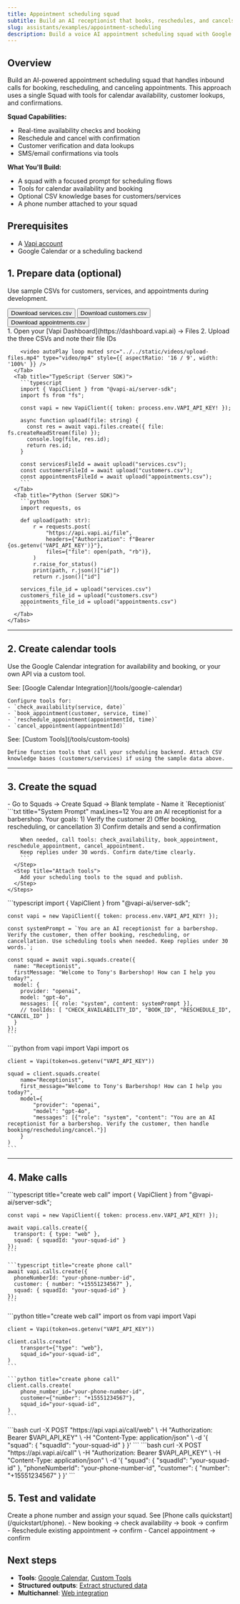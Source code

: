 ```yaml
---
title: Appointment scheduling squad
subtitle: Build an AI receptionist that books, reschedules, and cancels appointments using Squads and tools
slug: assistants/examples/appointment-scheduling
description: Build a voice AI appointment scheduling squad with Google Calendar integration, availability checking, and automated confirmations using Vapi Squads.
---
```


## Overview

Build an AI-powered appointment scheduling squad that handles inbound calls for booking, rescheduling, and canceling appointments. This approach uses a single Squad with tools for calendar availability, customer lookups, and confirmations.

**Squad Capabilities:**
* Real-time availability checks and booking
* Reschedule and cancel with confirmation
* Customer verification and data lookups
* SMS/email confirmations via tools

**What You'll Build:**
* A squad with a focused prompt for scheduling flows
* Tools for calendar availability and booking
* Optional CSV knowledge bases for customers/services
* A phone number attached to your squad

## Prerequisites

* A [Vapi account](https://dashboard.vapi.ai/)
* Google Calendar or a scheduling backend

## 1. Prepare data (optional)

Use sample CSVs for customers, services, and appointments during development.

<Steps>
  <Step title="Download sample spreadsheets">
    <div className="flex gap-2">
      <Download src="../../static/spreadsheets/appointment-scheduling/services.csv">
        <Button intent="primary">Download services.csv</Button>
      </Download>
      <Download src="../../static/spreadsheets/appointment-scheduling/customers.csv">
        <Button intent="primary">Download customers.csv</Button>
      </Download>
      <Download src="../../static/spreadsheets/appointment-scheduling/appointments.csv">
        <Button intent="primary">Download appointments.csv</Button>
      </Download>
    </div>
  </Step>
  <Step title="Upload files (optional)">
    <Tabs>
      <Tab title="Dashboard">
        1. Open your [Vapi Dashboard](https://dashboard.vapi.ai) → Files
        2. Upload the three CSVs and note their file IDs
        
        <video autoPlay loop muted src="../../static/videos/upload-files.mp4" type="video/mp4" style={{ aspectRatio: '16 / 9', width: '100%' }} />
      </Tab>
      <Tab title="TypeScript (Server SDK)">
        ```typescript
        import { VapiClient } from "@vapi-ai/server-sdk";
        import fs from "fs";

        const vapi = new VapiClient({ token: process.env.VAPI_API_KEY! });

        async function upload(file: string) {
          const res = await vapi.files.create({ file: fs.createReadStream(file) });
          console.log(file, res.id);
          return res.id;
        }

        const servicesFileId = await upload("services.csv");
        const customersFileId = await upload("customers.csv");
        const appointmentsFileId = await upload("appointments.csv");
        ```
      </Tab>
      <Tab title="Python (Server SDK)">
        ```python
        import requests, os

        def upload(path: str):
            r = requests.post(
                "https://api.vapi.ai/file",
                headers={"Authorization": f"Bearer {os.getenv('VAPI_API_KEY')}"},
                files={"file": open(path, "rb")},
            )
            r.raise_for_status()
            print(path, r.json()["id"]) 
            return r.json()["id"]

        services_file_id = upload("services.csv")
        customers_file_id = upload("customers.csv")
        appointments_file_id = upload("appointments.csv")
        ```
      </Tab>
    </Tabs>
  </Step>
</Steps>

---

## 2. Create calendar tools

Use the Google Calendar integration for availability and booking, or your own API via a custom tool.

<Tabs>
  <Tab title="Use Google Calendar (recommended)">
    See: [Google Calendar Integration](/tools/google-calendar)
    
    Configure tools for:
    - `check_availability(service, date)`
    - `book_appointment(customer, service, time)`
    - `reschedule_appointment(appointmentId, time)`
    - `cancel_appointment(appointmentId)`
  </Tab>
  <Tab title="Custom tools (HTTP)">
    See: [Custom Tools](/tools/custom-tools)
    
    Define function tools that call your scheduling backend. Attach CSV knowledge bases (customers/services) if using the sample data above.
  </Tab>
</Tabs>

---

## 3. Create the squad

<Tabs>
  <Tab title="Dashboard">
    <Steps>
      <Step title="Create squad">
        - Go to Squads → Create Squad → Blank template
        - Name it `Receptionist`
      </Step>
      <Step title="Configure system prompt">
        ```txt title="System Prompt" maxLines=12
        You are an AI receptionist for a barbershop. Your goals:
        1) Verify the customer
        2) Offer booking, rescheduling, or cancellation
        3) Confirm details and send a confirmation

        When needed, call tools: check_availability, book_appointment, reschedule_appointment, cancel_appointment.
        Keep replies under 30 words. Confirm date/time clearly.
        ```
      </Step>
      <Step title="Attach tools">
        Add your scheduling tools to the squad and publish.
      </Step>
    </Steps>
  </Tab>
  <Tab title="TypeScript (Server SDK)">
    ```typescript
    import { VapiClient } from "@vapi-ai/server-sdk";

    const vapi = new VapiClient({ token: process.env.VAPI_API_KEY! });

    const systemPrompt = `You are an AI receptionist for a barbershop. Verify the customer, then offer booking, rescheduling, or cancellation. Use scheduling tools when needed. Keep replies under 30 words.`;

    const squad = await vapi.squads.create({
      name: "Receptionist",
      firstMessage: "Welcome to Tony's Barbershop! How can I help you today?",
      model: {
        provider: "openai",
        model: "gpt-4o",
        messages: [{ role: "system", content: systemPrompt }],
        // toolIds: [ "CHECK_AVAILABILITY_ID", "BOOK_ID", "RESCHEDULE_ID", "CANCEL_ID" ]
      }
    });
    ```
  </Tab>
  <Tab title="Python (Server SDK)">
    ```python
    from vapi import Vapi
    import os

    client = Vapi(token=os.getenv("VAPI_API_KEY"))

    squad = client.squads.create(
        name="Receptionist",
        first_message="Welcome to Tony's Barbershop! How can I help you today?",
        model={
            "provider": "openai",
            "model": "gpt-4o",
            "messages": [{"role": "system", "content": "You are an AI receptionist for a barbershop. Verify the customer, then handle booking/rescheduling/cancel."}]
        }
    )
    ```
  </Tab>
</Tabs>

---

## 4. Make calls

<Tabs>
  <Tab title="TypeScript (Server SDK)">
    ```typescript title="create web call"
    import { VapiClient } from "@vapi-ai/server-sdk";

    const vapi = new VapiClient({ token: process.env.VAPI_API_KEY! });

    await vapi.calls.create({
      transport: { type: "web" },
      squad: { squadId: "your-squad-id" }
    });
    ```

    ```typescript title="create phone call"
    await vapi.calls.create({
      phoneNumberId: "your-phone-number-id",
      customer: { number: "+15551234567" },
      squad: { squadId: "your-squad-id" }
    });
    ```
  </Tab>

  <Tab title="Python (Server SDK)">
    ```python title="create web call"
    import os
    from vapi import Vapi

    client = Vapi(token=os.getenv("VAPI_API_KEY"))

    client.calls.create(
        transport={"type": "web"},
        squad_id="your-squad-id",
    )
    ```

    ```python title="create phone call"
    client.calls.create(
        phone_number_id="your-phone-number-id",
        customer={"number": "+15551234567"},
        squad_id="your-squad-id",
    )
    ```
  </Tab>

  <Tab title="cURL (web)">
    ```bash
    curl -X POST "https://api.vapi.ai/call/web" \
      -H "Authorization: Bearer $VAPI_API_KEY" \
      -H "Content-Type: application/json" \
      -d '{
        "squad": { "squadId": "your-squad-id" }
      }'
    ```
  </Tab>

  <Tab title="cURL (phone)">
    ```bash
    curl -X POST "https://api.vapi.ai/call" \
      -H "Authorization: Bearer $VAPI_API_KEY" \
      -H "Content-Type: application/json" \
      -d '{
        "squad": { "squadId": "your-squad-id" },
        "phoneNumberId": "your-phone-number-id",
        "customer": { "number": "+15551234567" }
      }'
    ```
  </Tab>
</Tabs>

## 5. Test and validate

<Steps>
  <Step title="Attach a phone number">
    Create a phone number and assign your squad. See [Phone calls quickstart](/quickstart/phone).
  </Step>
  <Step title="Test scenarios">
    - New booking → check availability → book → confirm
    - Reschedule existing appointment → confirm
    - Cancel appointment → confirm
  </Step>
</Steps>

## Next steps

- **Tools**: [Google Calendar](/tools/google-calendar), [Custom Tools](/tools/custom-tools)
- **Structured outputs**: [Extract structured data](/squads/structured-outputs)
- **Multichannel**: [Web integration](/quickstart/web)

